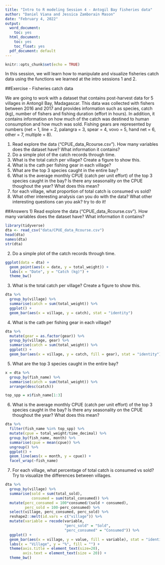 ```yaml
---
title: "Intro to R modeling Session 4 - Antogil Bay fisheries data"
author: "Daniel Viana and Jessica Zamborain Mason"
date: "February 4, 2022"
output:
  word_document:
    toc: yes
  html_document:
    toc: yes
    toc_float: yes
  pdf_document: default
---
```


```r
knitr::opts_chunk$set(echo = TRUE)
```

In this session, we will learn how to manipulate and visualize fisheries catch data using the functions we learned at the intro sessions 1 and 2.

##Exercise - Fisheries catch data 

We are going to work with a dataset that contains post-harvest data for 5 villages in Antongil Bay, Madagascar. This data was collected with fishers between 2016 and 2017 and provides information such as species, catch (kg), number of fishers and fishing duration (effort in hours). In addition, it contains information on how much of the catch was destined to human consumption and how much was sold. Fishing gears are represented by numbers (net = 1, line = 2, palangra = 3, spear = 4, vovo = 5, hand net = 6, other = 7, multiple = 8).

1) Read explore the data ("CPUE_data_Rcourse.csv"). How many variables does the dataset have? What information it contains? 
2) Do a simple plot of the catch records through time.
3) What is the total catch per village? Create a figure to show this.
4) What is the cath per fishing gear in each village?
5) What are the top 3 species caught in the entire bay? 
6) What is the average monthly CPUE (catch per unit effort) of the top 3 species caught in the bay? Is there any seasonality on the CPUE thoughout the year? What does this mean?
7) for each village, what proportion of total catch is consumed vs sold?
8) What other interesting analysis can you do with the data? What other interesting questions can you ask? try to do it! 


##Answers
1) Read explore the data ("CPUE_data_Rcourse.csv"). How many variables does the dataset have? What information it contains? 
```r
library(tidyverse)
dta <- read_csv("data/CPUE_data_Rcourse.csv")
head(dta)
names(dta)
str(dta)
```


2) Do a simple plot of the catch records through time.
```r
ggplot(data = dta) +
  geom_point(aes(x = date, y = total_weight)) +
  labs(x = "Date", y = "Catch (kg)") +
  theme_bw()
```


3) What is the total catch per village? Create a figure to show this.
```r
dta %>% 
  group_by(village) %>% 
  summarise(catch = sum(total_weight)) %>% 
  ggplot() +
  geom_bar(aes(x = village, y = catch), stat = "identity")
```

4) What is the cath per fishing gear in each village?

```r
dta %>% 
  mutate(gear = as.factor(gear)) %>% 
  group_by(village, gear) %>% 
  summarise(catch = sum(total_weight)) %>% 
  ggplot() +
  geom_bar(aes(x = village, y = catch, fill = gear), stat = "identity")
```

5) What are the top 3 species caught in the entire bay? 

```r
x = dta %>% 
  group_by(fish_name) %>% 
  summarise(catch = sum(total_weight)) %>% 
  arrange(desc(catch))

top_spp = x$fish_name[1:3]

```


6) What is the average monthly CPUE (catch per unit effort) of the top 3 species caught in the bay? Is there any seasonality on the CPUE thoughout the year? What does this mean?

```r
dta %>%
  filter(fish_name %in% top_spp) %>% 
  mutate(cpue = total_weight/time_decimal) %>% 
  group_by(fish_name, month) %>% 
  summarise(cpue = mean(cpue)) %>% 
  ungroup() %>% 
  ggplot() +
  geom_line(aes(x = month, y = cpue)) +
  facet_wrap(~fish_name)


```


7) For each village, what percentage of total catch is consumed vs sold? Try to visualize the differences between villages.

```r

dta %>% 
  group_by(village) %>% 
  summarise(sold = sum(total_sold),
            consumed = sum(total_consumed)) %>% 
  mutate(perc_consumed = 100*consumed/(sold + consumed),
         perc_sold = 100-perc_consumed) %>% 
  select(village, perc_consumed, perc_sold) %>% 
  reshape2::melt(id.vars = c("village")) %>% 
  mutate(variable = recode(variable, 
                           "perc_sold" = "Sold",
                           "perc_consumed" = "Consumed")) %>% 
  ggplot() +
  geom_bar(aes(x = village, y = value, fill = variable), stat = "identity") +
  labs(x = "Village", y = "%", fill = "") +
  theme(axis.title = element_text(size=20),
        axis.text = element_text(size = 20)) +
  theme_bw()
  
  

```




